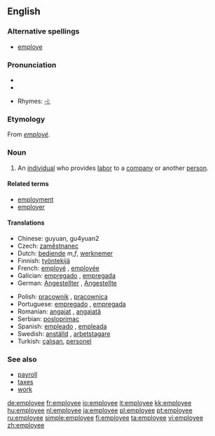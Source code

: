 ==English==

===Alternative spellings===
* [[employe]]

===Pronunciation===
*{{IPA|/ɪmˌplɔɪˈiː/}}
*{{audio|en-us-employee.ogg|Audio (US)}}

*Rhymes: [[Rhymes:English:-iː|-iː]]

===Etymology===
From {{F.}} ''[[employé]]''.

===Noun===
{{wikipedia}}
{{en-noun}}

# An [[individual]] who provides [[labor]] to a [[company]] or another [[person]].

====Related terms====
*[[employment]]
*[[employer]]

====Translations====
{{trans-top|individual who provides labor to a company or another person}}
*Chinese: guyuan, gu4yuan2
*Czech: [[zaměstnanec]] {{m}}
*Dutch: [[bediende]] ''m,f'', [[werknemer]] {{m}}
*Finnish: [[työntekijä]]
*French: [[employé]] {{m}}, [[employée]] {{f}}
*Galician: [[empregado]] {{m}}, [[empregada]] {{f}}
*German: [[Angestellter]] {{m}}, [[Angestellte]] {{f}}
{{trans-mid}}
*Polish: [[pracownik]] {{m}}, [[pracownica]] {{f}}
*Portuguese: [[empregado]] {{m}}, [[empregada]] {{f}}
*Romanian: [[angajat]] {{m}}, [[angajată]] {{f}}
*Serbian: [[posloprimac]]
*Spanish: [[empleado]] {{m}}, [[empleada]] {{f}}
*Swedish: [[anställd]] {{c}}, [[arbetstagare]] {{c}}
*Turkish: [[çalışan]], [[personel]]
{{trans-bottom}}

===See also===
*[[payroll]]
*[[taxes]]
*[[work]]

[[de:employee]]
[[fr:employee]]
[[io:employee]]
[[it:employee]]
[[kk:employee]]
[[hu:employee]]
[[nl:employee]]
[[ja:employee]]
[[pl:employee]]
[[pt:employee]]
[[ru:employee]]
[[simple:employee]]
[[fi:employee]]
[[ta:employee]]
[[vi:employee]]
[[zh:employee]]
